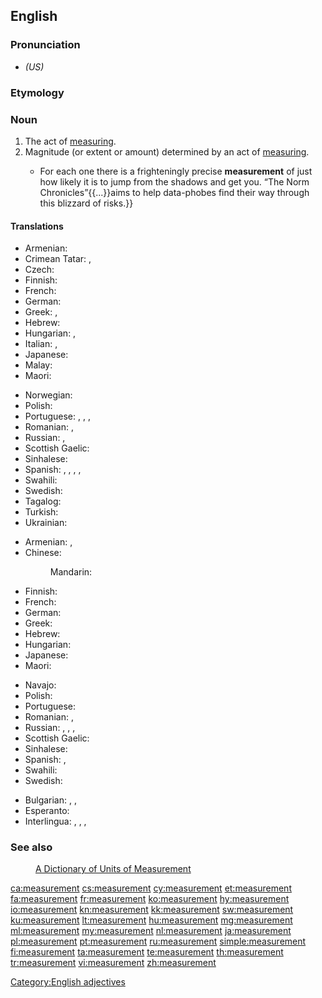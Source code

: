 ==English==
{{wikipedia|dab=Measurement}}

===Pronunciation===
* {{a|US}} {{IPA|/ˈmɛʒɚmənt/|lang=en}} ''(US)''

===Etymology===
{{suffix|measure|ment|lang=en}}

===Noun===
{{en-noun}}

# The act of [[measure|measuring]].
# Magnitude (or extent or amount) determined by an act of [[measure|measuring]].
#* {{quote-magazine|date=2013-06-22|volume=407|issue=8841|page=76|magazine={{w|The Economist}}
|title=[http://www.economist.com/news/books-and-arts/21579801-making-sense-statistics-riddle-our-days-snakes-and-ladders Snakes and ladders]
|passage=Risk is everywhere.{{...}}For each one there is a frighteningly precise '''measurement''' of just how likely it is to jump from the shadows and get you. “The Norm Chronicles”{{...}}aims to help data-phobes find their way through this blizzard of risks.}}

====Translations====
{{trans-top|act of measuring}}
* Armenian: {{t|hy|չափում}}
* Crimean Tatar: {{t|crh|ölçev}}, {{t|crh|ölçeme}}
* Czech: {{t+|cs|měření|n}}
* Finnish: {{t+|fi|mittaus}}
* French: {{t+|fr|mesure|f}}
* German: {{t+|de|Messung|f}}
* Greek: {{t+|el|καταμέτρηση|f}}, {{t+|el|μέτρηση|f}}
* Hebrew: {{t+|he|מדידה|tr=medida}}
* Hungarian: {{t+|hu|mérés}}, {{t|hu|megmérés}}
* Italian: {{t+|it|misurazione}}, {{t+|it|misura}}
* Japanese: {{t+|ja|測定|tr=sokutei|sc=Jpan}}
* Malay: {{t|ms|sukatan}}
* Maori: {{t|mi|inenga}}
{{trans-mid}}
* Norwegian: {{t+|no|måling}}
* Polish: {{t+|pl|pomiar|m}}
* Portuguese: {{t+|pt|medida|f}}, {{t+|pt|medição|f}}, {{t+|pt|mensuração|f}}, {{t+|pt|medição}}
* Romanian: {{t+|ro|măsurare|f}}, {{t+|ro|măsurătoare}}
* Russian: {{t+|ru|измере́ние|n}}, {{t+|ru|обме́р|m}}
* Scottish Gaelic: {{t|gd|tomhas|m}}
* Sinhalese: {{t|si|මැනීම|sc=Sinh}}
* Spanish: {{t+|es|medida}}, {{t+|es|medición|m}}, {{t+|es|medidas|f-p}}, {{t+|es|mediciones|m-p}}, {{t+|es|medición}}
* Swahili: {{t+|sw|kipimo}}
* Swedish: {{t+|sv|mätning|c}}
* Tagalog: {{t|tl|sukat}}
* Turkish: {{t+|tr|ölçüm}}
* Ukrainian: {{t+|uk|вимірювання|c|sc=Cyrl}}
{{trans-bottom}}

{{trans-top|magnitude determined by measuring}}
* Armenian: {{t+|hy|չափ}}, {{t|hy|չափում}}
* Chinese:
*: Mandarin: {{t+|cmn|尺寸|tr=chǐcùn|sc=Hani}}
* Finnish: {{t|fi|mittaustulos}}
* French: {{t+|fr|mesure|f}}
* German: {{t+|de|Maß|n}}
* Greek: {{t+|el|διαστάσεις|f-p}}
* Hebrew: {{t+|he|מדידה|tr=medida}}
* Hungarian: {{t+|hu|méret}}
* Japanese: {{t|ja|測定値|tr=sokutei-chi|sc=Jpan}}
* Maori: {{t|mi|inenga}}
{{trans-mid}}
* Navajo: {{t|nv|íʼneelʼąąh}}
* Polish: {{t+|pl|wielkość|f}}
* Portuguese: {{t+|pt|medida}}
* Romanian: {{t+|ro|măsură|f}}, {{t+|ro|mărime|f}}
* Russian: {{t+|ru|разме́р|m}}, {{t+|ru|ме́ра|f}}, {{t+|ru|ме́рка|f}}, {{t+|ru|измере́ние|n}}
* Scottish Gaelic: {{t|gd|tomhas|m}}
* Sinhalese: {{t+|si|මිම්ම|sc=Sinh}}
* Spanish: {{t+|es|medida}}, {{t+|es|medidas|f-p}}
* Swahili: {{t+|sw|kipimo}}
* Swedish: {{t+|sv|mått|n}}
{{trans-bottom}}

{{checktrans-top}}
* Bulgarian: {{t-check|bg|мерене}}, {{t-check|bg|измерване}}, {{t-check|bg|мярка}}
* Esperanto: {{t-check|eo|mezuro}}
* Interlingua: {{t-check|ia|mensura}}, {{t-check|ia|mesura}}, {{t-check|ia|mensuration}}, {{t-check|ia|mesuration}}
{{trans-bottom}}

===See also===
: [http://www.unc.edu/~rowlett/units/ A Dictionary of Units of Measurement]

[[Category:English adjectives]]

[[ca:measurement]]
[[cs:measurement]]
[[cy:measurement]]
[[et:measurement]]
[[fa:measurement]]
[[fr:measurement]]
[[ko:measurement]]
[[hy:measurement]]
[[io:measurement]]
[[kn:measurement]]
[[kk:measurement]]
[[sw:measurement]]
[[ku:measurement]]
[[lt:measurement]]
[[hu:measurement]]
[[mg:measurement]]
[[ml:measurement]]
[[my:measurement]]
[[nl:measurement]]
[[ja:measurement]]
[[pl:measurement]]
[[pt:measurement]]
[[ru:measurement]]
[[simple:measurement]]
[[fi:measurement]]
[[ta:measurement]]
[[te:measurement]]
[[th:measurement]]
[[tr:measurement]]
[[vi:measurement]]
[[zh:measurement]]